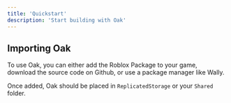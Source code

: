 ```yaml
---
title: 'Quickstart'
description: 'Start building with Oak'
---
```


## Importing Oak

To use Oak, you can either add the Roblox Package to your game, download the source code on Github, or use a package manager like Wally.

Once added, Oak should be placed in `ReplicatedStorage` or your `Shared` folder.